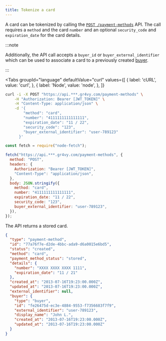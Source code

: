 ```yaml
---
title: Tokenize a card
---
```



A card can be tokenized by calling the [`POST /payment-methods`][api] API. The
call requires a `method` and the card `number` and an optional `security_code`
and `expiration_date` for the card details.

:::note

Additionally, the API call accepts a `buyer_id` or `buyer_external_identifier`
which can be used to associate a card to a previously created [buyer].

:::

[api]: /reference#operation/store-payment-method
[buyer]: /guides/buyers/add

<Tabs
  groupId="language"
  defaultValue="curl"
  values={[
    { label: 'cURL', value: 'curl', },
    { label: 'Node', value: 'node', },
  ]}
>
  <TabItem value="curl">

```bash {5-9}
curl -i -X POST "https://api.***.gr4vy.com/payment-methods" \
    -H "Authorization: Bearer [JWT_TOKEN]" \
    -H "Content-Type: application/json" \
    -d '{
        "method": "card",
        "number": "4111111111111111",
        "expiration_date": "11 / 22",
        "security_code": "123",
        "buyer_external_identifier": "user-789123"
      }'
```

  </TabItem>
  <TabItem value="node">

```js {10-14}
const fetch = require("node-fetch");

fetch("https://api.***.gr4vy.com/payment-methods", {
  method: "POST",
  headers: {
    Authorization: "Bearer [JWT_TOKEN]",
    "Content-Type": "application/json",
  },
  body: JSON.stringify({
    method: "card",
    number: "4111111111111111",
    expiration_date: "11 / 22",
    security_code: "123",
    buyer_external_identifier: "user-789123",
  }),
});
```

  </TabItem>
</Tabs>

The API returns a stored card.

```json title="POST /payment-methods"
{
  "type": "payment-method",
  "id": "77a76f7e-d2de-4bbc-ada9-d6a0015e6bd5",
  "status": "created",
  "method": "card",
  "payment_method_status": "stored",
  "details": {
    "number": "XXXX XXXX XXXX 1111",
    "expiration_date": "11 / 21"
  },
  "created_at": "2013-07-16T19:23:00.000Z",
  "updated_at": "2013-07-16T19:23:00.000Z",
  "external_identifier": null,
  "buyer": {
    "type": "buyer",
    "id": "fe26475d-ec3e-4884-9553-f7356683f7f9",
    "external_identifier": "user-789123",
    "display_name": "John L.",
    "created_at": "2013-07-16T19:23:00.000Z",
    "updated_at": "2013-07-16T19:23:00.000Z"
  }
}
```

